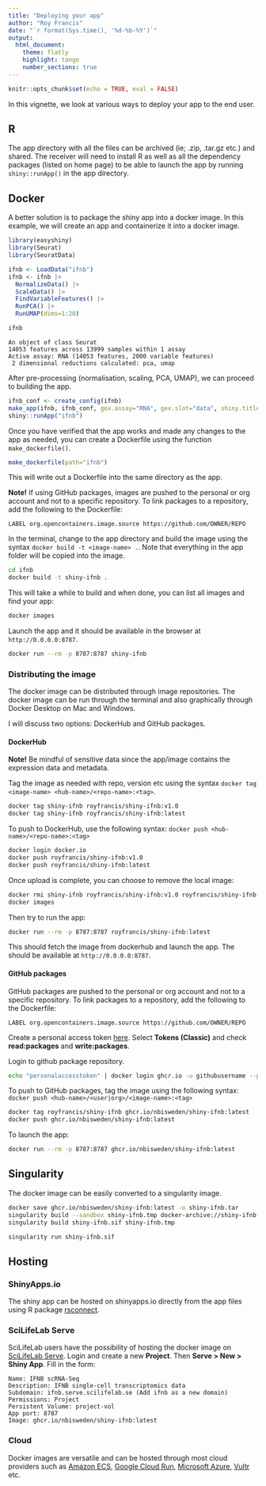 ```yaml
---
title: "Deploying your app"
author: "Roy Francis"
date: "`r format(Sys.time(), '%d-%b-%Y')`"
output:
  html_document:
    theme: flatly
    highlight: tango
    number_sections: true
---
```


```r
knitr::opts_chunk$set(echo = TRUE, eval = FALSE)
```

In this vignette, we look at various ways to deploy your app to the end user.

## R

The app directory with all the files can be archived (ie; .zip, .tar.gz etc.) and shared. The receiver will need to install R as well as all the dependency packages (listed on home page) to be able to launch the app by running `shiny::runApp()` in the app directory.

## Docker

A better solution is to package the shiny app into a docker image. In this example, we will create an app and containerize it into a docker image.

```r
library(easyshiny)
library(Seurat)
library(SeuratData)

ifnb <- LoadData("ifnb")
ifnb <- ifnb |>
  NormalizeData() |>
  ScaleData() |>
  FindVariableFeatures() |>
  RunPCA() |>
  RunUMAP(dims=1:20)

ifnb
```

```
An object of class Seurat 
14053 features across 13999 samples within 1 assay 
Active assay: RNA (14053 features, 2000 variable features)
 2 dimensional reductions calculated: pca, umap
```

After pre-processing (normalisation, scaling, PCA, UMAP), we can proceed to building the app.

```r
ifnb_conf <- create_config(ifnb)
make_app(ifnb, ifnb_conf, gex.assay="RNA", gex.slot="data", shiny.title = "IFNB", shiny.dir="ifnb")
shiny::runApp("ifnb")
```

Once you have verified that the app works and made any changes to the app as needed, you can create a Dockerfile using the function `make_dockerfile()`.

```r
make_dockerfile(path="ifnb")
```

This will write out a Dockerfile into the same directory as the app.

**Note!** If using GitHub packages, images are pushed to the personal or org account and not to a specific repository. To link packages to a repository, add the following to the Dockerfile:

`LABEL org.opencontainers.image.source https://github.com/OWNER/REPO`

In the terminal, change to the app directory and build the image using the syntax `docker build -t <image-name> .`. Note that everything in the app folder will be copied into the image.

```bash
cd ifnb
docker build -t shiny-ifnb .
```

This will take a while to build and when done, you can list all images and find your app:

```bash
docker images
```

Launch the app and it should be available in the browser at `http://0.0.0.0:8787`.

```bash
docker run --rm -p 8787:8787 shiny-ifnb
```

### Distributing the image

The docker image can be distributed through image repositories. The docker image can be run through the terminal and also graphically through Docker Desktop on Mac and Windows.

I will discuss two options: DockerHub and GitHub packages.

#### DockerHub

**Note!** Be mindful of sensitive data since the app/image contains the expression data and metadata.

Tag the image as needed with repo, version etc using the syntax `docker tag <image-name> <hub-name>/<repo-name>:<tag>`.

```bash
docker tag shiny-ifnb royfrancis/shiny-ifnb:v1.0
docker tag shiny-ifnb royfrancis/shiny-ifnb:latest
```

To push to DockerHub, use the following syntax: `docker push <hub-name>/<repo-name>:<tag>`

```bash
docker login docker.io
docker push royfrancis/shiny-ifnb:v1.0
docker push royfrancis/shiny-ifnb:latest
```

Once upload is complete, you can choose to remove the local image:

```bash
docker rmi shiny-ifnb royfrancis/shiny-ifnb:v1.0 royfrancis/shiny-ifnb:latest
docker images
```

Then try to run the app:

```bash
docker run --rm -p 8787:8787 royfrancis/shiny-ifnb:latest
```

This should fetch the image from dockerhub and launch the app. The should be available at `http://0.0.0.0:8787`.

#### GitHub packages

GitHub packages are pushed to the personal or org account and not to a specific repository. To link packages to a repository, add the following to the Dockerfile:

`LABEL org.opencontainers.image.source https://github.com/OWNER/REPO`

Create a personal access token [here](https://github.com/settings/tokens). Select **Tokens (Classic)** and check **read:packages** and **write:packages**.

Login to github package repository.

```bash
echo "personalaccesstoken" | docker login ghcr.io -u githubusername --password-stdin
```

To push to GitHub packages, tag the image using the following syntax: `docker push <hub-name>/<user|org>/<image-name>:<tag>`

```bash
docker tag royfrancis/shiny-ifnb ghcr.io/nbisweden/shiny-ifnb:latest
docker push ghcr.io/nbisweden/shiny-ifnb:latest
```

To launch the app:

```bash
docker run --rm -p 8787:8787 ghcr.io/nbisweden/shiny-ifnb:latest
```

## Singularity

The docker image can be easily converted to a singularity image.

```bash
docker save ghcr.io/nbisweden/shiny-ifnb:latest -o shiny-ifnb.tar
singularity build --sandbox shiny-ifnb.tmp docker-archive://shiny-ifnb.tar
singularity build shiny-ifnb.sif shiny-ifnb.tmp

singularity run shiny-ifnb.sif
```

## Hosting

### ShinyApps.io

The shiny app can be hosted on shinyapps.io directly from the app files using R package [rsconnect](https://shiny.rstudio.com/articles/shinyapps.html).

### SciLifeLab Serve

SciLifeLab users have the possibility of hosting the docker image on [SciLifeLab Serve](https://serve.scilifelab.se/). Login and create a new **Project**. Then **Serve > New > Shiny App**. Fill in the form:

```
Name: IFNB scRNA-Seq
Description: IFNB single-cell transcriptomics data
Subdomain: ifnb.serve.scilifelab.se (Add ifnb as a new domain)
Permissions: Project
Persistent Volume: project-vol
App port: 8787
Image: ghcr.io/nbisweden/shiny-ifnb:latest
```

### Cloud

Docker images are versatile and can be hosted through most cloud providers such as [Amazon ECS](https://aws.amazon.com/ecs/), [Google Cloud Run](https://cloud.google.com/run), [Microsoft Azure](https://azure.microsoft.com/en-gb/products/kubernetes-service/docker/), [Vultr](https://www.vultr.com/apps/docker) etc.